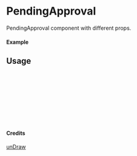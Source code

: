 
<Meta of={PendingApproval} title="unDraw/PendingApproval" />

# PendingApproval

PendingApproval component with different props.

#### Example

<Canvas of={PendingApproval.Primary} />

## Usage

```ts
import { PendingApproval } from "yadl-ui";

const Example = () => {
  return (
      <PendingApproval />
  );
};

export default Example;
```

#### Credits
[unDraw](https://undraw.co/illustrations)
